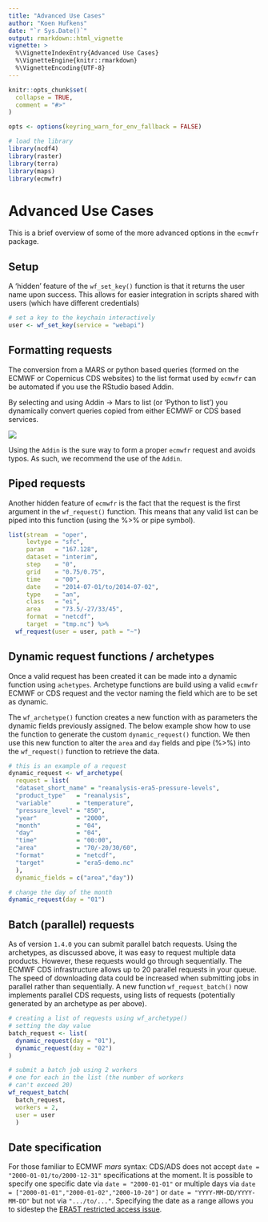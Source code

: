 ```yaml
---
title: "Advanced Use Cases"
author: "Koen Hufkens"
date: "`r Sys.Date()`"
output: rmarkdown::html_vignette
vignette: >
  %\VignetteIndexEntry{Advanced Use Cases}
  %\VignetteEngine{knitr::rmarkdown}
  %\VignetteEncoding{UTF-8}
---
```


```r
knitr::opts_chunk$set(
  collapse = TRUE,
  comment = "#>"
)

opts <- options(keyring_warn_for_env_fallback = FALSE)

# load the library
library(ncdf4)
library(raster)
library(terra)
library(maps)
library(ecmwfr)
```

# Advanced Use Cases

This is a brief overview of some of the more advanced options in the `ecmwfr` package.

## Setup

A 'hidden' feature of the `wf_set_key()` function is that it returns the user name upon success. This allows for easier integration in scripts shared with users (which have different credentials)

```r
# set a key to the keychain interactively
user <- wf_set_key(service = "webapi")
```

## Formatting requests 

The conversion from a MARS or python based queries (formed on the ECMWF or Copernicus CDS websites) to the list format used by `ecmwfr` can be automated if you use the RStudio based Addin. 

By selecting and using Addin -> Mars to list (or 'Python to list') you dynamically convert queries copied from either ECMWF or CDS based services.

![](https://user-images.githubusercontent.com/1354258/56429601-ced94100-62c3-11e9-82f3-ae2cd03d06f5.gif)

Using the `Addin` is the sure way to form a proper `ecmwfr` request and avoids typos. As such, we recommend the use of the `Addin`.

## Piped requests

Another hidden feature of `ecmwfr` is the fact that the request is the first argument in the `wf_request()` function. This means that any valid list can be piped into this function (using the %>% or pipe symbol).

```r
list(stream  = "oper",
     levtype = "sfc",
     param   = "167.128",
     dataset = "interim",
     step    = "0",
     grid    = "0.75/0.75",
     time    = "00",
     date    = "2014-07-01/to/2014-07-02",
     type    = "an",
     class   = "ei",
     area    = "73.5/-27/33/45",
     format  = "netcdf",
     target  = "tmp.nc") %>%
  wf_request(user = user, path = "~")
```

## Dynamic request functions / archetypes

Once a valid request has been created it can be made into a dynamic function using `achetypes`. Archetype functions are build using a valid `ecmwfr` ECMWF or CDS request and the vector naming the field which are to be set as dynamic.

The `wf_archetype()` function creates a new function with as parameters the dynamic fields previously assigned. The below example show how to use the function to generate the custom `dynamic_request()` function. We then use this new function to alter the `area` and `day` fields and pipe (%>%) into the `wf_request()` function to retrieve the data.

```r
# this is an example of a request
dynamic_request <- wf_archetype(
  request = list(
  "dataset_short_name" = "reanalysis-era5-pressure-levels",
  "product_type"   = "reanalysis",
  "variable"       = "temperature",
  "pressure_level" = "850",
  "year"           = "2000",
  "month"          = "04",
  "day"            = "04",
  "time"           = "00:00",
  "area"           = "70/-20/30/60",
  "format"         = "netcdf",
  "target"         = "era5-demo.nc"
  ),
  dynamic_fields = c("area","day"))

# change the day of the month
dynamic_request(day = "01")
```

## Batch (parallel) requests

As of version `1.4.0` you can submit parallel batch requests. Using the archetypes, as discussed above, it was easy to request multiple data products. However, these requests would go through sequentially. The ECMWF CDS infrastructure allows up to 20 parallel requests in your queue. The speed of downloading data could be increased when submitting jobs in parallel rather than sequentially. A new function `wf_request_batch()` now implements parallel CDS requests, using lists of requests (potentially generated by an archetype as per above).

```r
# creating a list of requests using wf_archetype()
# setting the day value
batch_request <- list(
  dynamic_request(day = "01"),
  dynamic_request(day = "02")
)

# submit a batch job using 2 workers
# one for each in the list (the number of workers
# can't exceed 20)
wf_request_batch(
  batch_request,
  workers = 2,
  user = user
  )
```

## Date specification

For those familiar to ECMWF _mars_ syntax: CDS/ADS does not
accept `date = "2000-01-01/to/2000-12-31"` specifications at the moment. It is possible to specify one specific date via `date = "2000-01-01"` or multiple days via `date = ["2000-01-01","2000-01-02","2000-10-20"]` or `date = "YYYY-MM-DD/YYYY-MM-DD"` but not via `".../to/..."`. Specifying the date as a range allows you to sidestep the [ERA5T restricted access issue](https://confluence.ecmwf.int/pages/viewpage.action?pageId=277352608&focusedCommentId=278530169).
